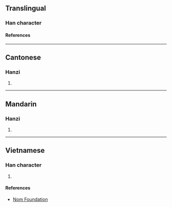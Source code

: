 {{character info}}
==Translingual==

===Han character===
{{Han char|rn=61|rad=心|as=05|sn=8|four=94027|canj=PVIS|ids=⿰忄幼}}

====References====
{{Han ref|kx=0382.170|dkj=10490|dj=0712.070|hdz=42289.040|uh=602E}}

----

==Cantonese==

===Hanzi===
{{yue-hanzi|jyut=jau1|y=yau1}}

# {{rfdef|yue|sort=心05}}

----

==Mandarin==

===Hanzi===
{{cmn-hanzi|pin=[[yōu]] ([[you1]])|wg=yu<sup>1</sup>}}

# {{rfdef|cmn|sort=心05}}

----

==Vietnamese==

===Han character===
{{vi-readings|rs=心05|reading=âu}}

# {{rfdef|vi|sort=心05}}

====References====
* [http://nomfoundation.org/common/nom_details.php?codepoint=602e Nom Foundation]